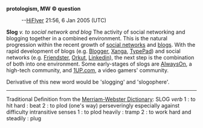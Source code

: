 '''{{rfc}} protologism, MW &copy; question'''
: --[[User:HiFlyer|HiFlyer]] 21:56, 6 Jan 2005 (UTC)

'''Slog''' ''v. to social network and blog''
The activity of social networking and blogging together in a combined environment. This is the natural progression within the recent growth of [[social networks]] and [[blogs]]. With the rapid development of blogs (e.g. [[Blogger]], [[Xanga]], [http://www.typepad.com TypePad]) and social networks (e.g. [[Friendster]], [[Orkut]], [[Linkedin]]), the next step is the combination of both into one environment. Some early-stages of slogs are [http://www.alwayson.network.com AlwaysOn], a high-tech community, and [http://www.1up.com 1UP.com], a video gamers' community.

Derivative of this new word would be 'slogging' and 'slogophere'.



----
Traditional Definition from the [http://www.m-w.com/cgi-bin/dictionary?book=Dictionary&va=slog&x=0&y=0 Merriam-Webster Dictionary]:
SLOG 
''verb''
1 : to hit hard : beat
2 : to plod (one's way) perseveringly especially against difficulty
intransitive senses
1 : to plod heavily : tramp <slogged through the snow>
2 : to work hard and steadily : plug